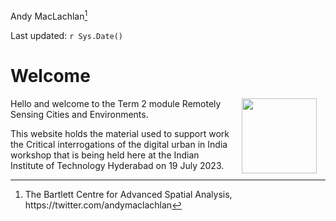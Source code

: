 Andy MacLachlan[^index-1]

[^index-1]: The Bartlett Centre for Advanced Spatial Analysis, https://twitter.com/andymaclachlan

Last updated: `r Sys.Date()`

# Welcome {.unnumbered}

Hello <a href="https://www.ucl.ac.uk/bartlett/casa/"><img src="general_images/casa_logo.jpg" alt="" width="120" align="right" style="margin: 0 1em 0 1em"/></a> and welcome to the Term 2 module Remotely Sensing Cities and Environments.

This website holds the material used to support work the Critical interrogations of the digital urban in India workshop that is being held here at the Indian Institute of Technology Hyderabad on 19 July 2023.

